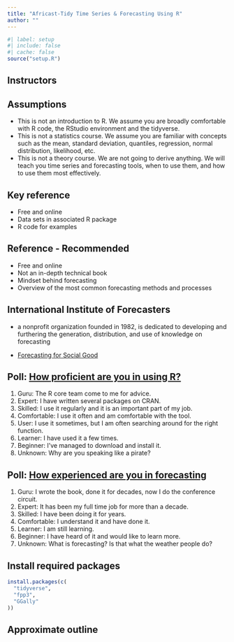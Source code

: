 ```yaml
---
title: "Africast-Tidy Time Series & Forecasting Using R"
author: ""
---
```


```r
#| label: setup
#| include: false
#| cache: false
source("setup.R")
```

## Instructors

\placefig{0.6}{1.5}{width=3.5cm}{Bahman}
\begin{textblock}{8.2}(5.6,1.3)
\begin{alertblock}{Bahman Rostami-Tabar}
\href{https://www.bahmanrt.com/}{\faIcon{home} bahmanrt.com}\\
\href{https://github.com/bahmanrostamitabar}{\faIcon{github}  @bahmanrostamitabar}\\
\href{mailto:Rostami-TabarB@cardiff.ac.uk}{\faIcon{envelope}  Rostami-TabarB@cardiff.ac.uk}
\end{alertblock}
\end{textblock}

\placefig{0.6}{5.4}{width=3.5cm}{Mitch}
\begin{textblock}{8.2}(5.6,5.4)
\begin{alertblock}{Mitchell O'Hara-Wild}
\href{https://mitchelloharawild.com}{\faIcon{home} mitchelloharawild.com}\\
\href{https://github.com/mitchoharawild}{\faIcon{github}  @mitchelloharawild}\\
\href{mailto:Mitch.OHara-Wild@monash.edu}{\faIcon{envelope}  Mitch.OHara-Wild@monash.edu}
\end{alertblock}
\end{textblock}

## Assumptions

  * This is not an introduction to R. We assume you are broadly comfortable with R code, the RStudio environment and the tidyverse.
  * This is not a statistics course. We assume you are familiar with concepts such as the mean, standard deviation, quantiles, regression, normal distribution, likelihood, etc.
  * This is not a theory course. We are not going to derive anything. We will teach you time series and forecasting tools, when to use them, and how to use them most effectively.

## Key reference

\large

\begin{block}{}\bf
\hangafter=1\hangindent=.3cm
 {Hyndman, R.~J. \& Athanasopoulos, G. (2021) \emph{Forecasting: principles and practice}, 3rd ed.}
\end{block}\pause
\begin{alertblock}{}\Large
\centerline{\bf OTexts.org/fpp3/}
\end{alertblock}

\pause

  * Free and online
  * Data sets in associated R package
  * R code for examples
  
## Reference - Recommended

\large

\begin{block}{}\bf
\hangafter=1\hangindent=.3cm
 {Kolassa S., Rostami-Tabar B., \& Siemsen, E. (2023) \emph{https://dfep.netlify.app/}, 1st ed.}
\end{block}\pause
\begin{alertblock}{}\Large
\centerline{\bf https://dfep.netlify.app/}
\end{alertblock}

\pause

  * Free and online
  * Not an in-depth technical book
  * Mindset behind forecasting
  * Overview of the most common forecasting methods and processes

## International Institute of Forecasters

- a nonprofit organization founded in 1982, is dedicated to developing and furthering the generation, distribution, and use of knowledge on forecasting

- [Forecasting for Social Good](https://forecasters.org/programs/communities/forecasting-for-social-good-f4sg/)

## Poll: [How proficient are you in using R?](https://www.menti.com/alfmobtvo9wb)

\fontsize{14}{15}\sf

  1. Guru: The R core team come to me for advice.
  1. Expert: I have written several packages on CRAN.
  1. Skilled: I use it regularly and it is an important part of my job.
  1. Comfortable: I use it often and am comfortable with the tool.
  1. User: I use it sometimes, but I am often searching around for the right function.
  1. Learner: I have used it a few times.
  1. Beginner: I've managed to download and install it.
  1. Unknown: Why are you speaking like a pirate?
  
## Poll: [How experienced are you in forecasting](https://www.menti.com/alfmobtvo9wb)

  1. Guru: I wrote the book, done it for decades, now I do the conference circuit.
  2. Expert: It has been my full time job for more than a decade.
  3. Skilled: I have been doing it for years.
  1. Comfortable: I understand it and have done it.
  1. Learner: I am still learning.
  1. Beginner: I have heard of it and would like to learn more.
  1. Unknown: What is forecasting? Is that what the weather people do?

## Install required packages

```r
install.packages(c(
  "tidyverse",
  "fpp3",
  "GGally"
))
```

## Approximate outline
\vspace*{-0.1cm}\centering\fontsize{12}{12}\sf
\begin{tabular}{rp{6.6cm}l}
  \bf Session & \bf Topic                   & \bf Chapter \\
  \midrule
  1       & 1. Basics of time series and data structures    & 2 \\
  1       & 2. Time series patterns and basic graphics      & 2 \\
  2       & 3. Transforming / adjusting time series         & 3 \\
  2       & 4. Computing and visualizing features     & 4 \\
  3       & 5. Basic modeling / forecasting & 1,3,5 \\
  3       & 6. Forecasting with regression         & 7,10 \\
  4       & 7. Exponential smoothing       & 8 \\
  4       & 8. ARIMA models                & 9 \\
  5       & 9. Basic training and test accuracy       & 5 \\
  5       & 10. Residual diagnostics and cross validation                & 5 \\
  \bottomrule
\end{tabular}

\vspace*{.0cm}\begin{alertblock}{}{\centerline{\Large\textbf{bit.ly/fable2023}}}
\end{alertblock}
